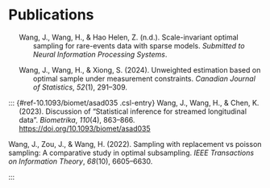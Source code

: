 # Publications

::: {#list}
:::

::: {#refs .references .csl-bib-body .hanging-indent entry-spacing="1" line-spacing="2"}
::: {#ref-wang2024sparse .csl-entry}
Wang, J., Wang, H., & Hao Helen, Z. (n.d.). Scale-invariant optimal
sampling for rare-events data with sparse models. *Submitted to Neural
Information Processing Systems*.
:::

::: {#ref-wang2024unweighted .csl-entry}
Wang, J., Wang, H., & Xiong, S. (2024). Unweighted estimation based on
optimal sample under measurement constraints. *Canadian Journal of
Statistics*, *52*(1), 291--309.
:::

::: {#ref-10.1093/biomet/asad035 .csl-entry}
Wang, J., Wang, H., & Chen, K. (2023). [Discussion of "Statistical
inference for streamed longitudinal data"]{.nocase}. *Biometrika*,
*110*(4), 863--866. <https://doi.org/10.1093/biomet/asad035>
:::

::: {#ref-wang2022sampling .csl-entry}
Wang, J., Zou, J., & Wang, H. (2022). Sampling with replacement vs
poisson sampling: A comparative study in optimal subsampling. *IEEE
Transactions on Information Theory*, *68*(10), 6605--6630.
:::
:::
